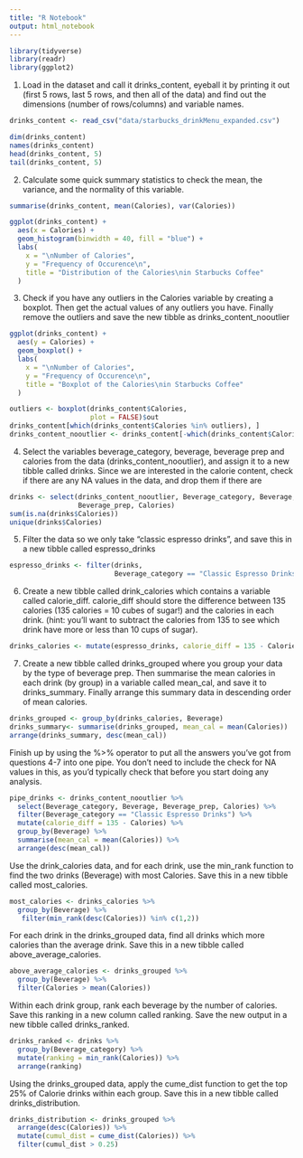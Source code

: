 ```yaml
---
title: "R Notebook"
output: html_notebook
---
```


```r
library(tidyverse)
library(readr)
library(ggplot2)
```

1. Load in the dataset and call it drinks_content, eyeball it by printing it out (first 5 rows, last 5 rows, and then all of the data) and find out the dimensions (number of rows/columns) and variable names.
```r
drinks_content <- read_csv("data/starbucks_drinkMenu_expanded.csv")
```


```r
dim(drinks_content)
names(drinks_content)
head(drinks_content, 5)
tail(drinks_content, 5)
```

2. Calculate some quick summary statistics to check the mean, the variance, and the normality of this variable.
```r
summarise(drinks_content, mean(Calories), var(Calories))
```

```r
ggplot(drinks_content) +
  aes(x = Calories) +
  geom_histogram(binwidth = 40, fill = "blue") +
  labs(
    x = "\nNumber of Calories", 
    y = "Frequency of Occurence\n", 
    title = "Distribution of the Calories\nin Starbucks Coffee"
  ) 
```

3. Check if you have any outliers in the Calories variable by creating a boxplot. Then get the actual values of any outliers you have. Finally remove the outliers and save the new tibble as drinks_content_nooutlier
```r
ggplot(drinks_content) +
  aes(y = Calories) +
  geom_boxplot() +
  labs(
    x = "\nNumber of Calories", 
    y = "Frequency of Occurence\n", 
    title = "Boxplot of the Calories\nin Starbucks Coffee"
  ) 
```

```r
outliers <- boxplot(drinks_content$Calories, 
                    plot = FALSE)$out
drinks_content[which(drinks_content$Calories %in% outliers), ]
drinks_content_nooutlier <- drinks_content[-which(drinks_content$Calories %in% outliers), ]
```

4. Select the variables beverage_category, beverage, beverage prep and calories from the data (drinks_content_nooutlier), and assign it to a new tibble called drinks. Since we are interested in the calorie content, check if there are any NA values in the data, and drop them if there are

```r
drinks <- select(drinks_content_nooutlier, Beverage_category, Beverage, 
                 Beverage_prep, Calories)
sum(is.na(drinks$Calories))
unique(drinks$Calories)
```

5. Filter the data so we only take “classic espresso drinks”, and save this in a new tibble called espresso_drinks
```r
espresso_drinks <- filter(drinks, 
                          Beverage_category == "Classic Espresso Drinks")
```

6. Create a new tibble called drink_calories which contains a variable called calorie_diff. calorie_diff should store the difference between 135 calories (135 calories = 10 cubes of sugar!) and the calories in each drink. (hint: you’ll want to subtract the calories from 135 to see which drink have more or less than 10 cups of sugar).
```r
drinks_calories <- mutate(espresso_drinks, calorie_diff = 135 - Calories)
```

7. Create a new tibble called drinks_grouped where you group your data by the type of beverage prep. Then summarise the mean calories in each drink (by group) in a variable called mean_cal, and save it to drinks_summary. Finally arrange this summary data in descending order of mean calories.
```r
drinks_grouped <- group_by(drinks_calories, Beverage)
drinks_summary<- summarise(drinks_grouped, mean_cal = mean(Calories))
arrange(drinks_summary, desc(mean_cal))
```

Finish up by using the %>% operator to put all the answers you’ve got from questions 4-7 into one pipe. You don’t need to include the check for NA values in this, as you’d typically check that before you start doing any analysis.

```r
pipe_drinks <- drinks_content_nooutlier %>%
  select(Beverage_category, Beverage, Beverage_prep, Calories) %>%
  filter(Beverage_category == "Classic Espresso Drinks") %>%
  mutate(calorie_diff = 135 - Calories) %>%
  group_by(Beverage) %>%
  summarise(mean_cal = mean(Calories)) %>%
  arrange(desc(mean_cal))
```

 
Use the drink_calories data, and for each drink, use the min_rank function to find the two drinks (Beverage) with most Calories. Save this in a new tibble called most_calories.
```r
most_calories <- drinks_calories %>%
  group_by(Beverage) %>%
   filter(min_rank(desc(Calories)) %in% c(1,2))
```


For each drink in the drinks_grouped data, find all drinks which more calories than the average drink. Save this in a new tibble called  above_average_calories.
```r
above_average_calories <- drinks_grouped %>%
  group_by(Beverage) %>%
  filter(Calories > mean(Calories))
```


Within each drink group, rank each beverage by the number of calories. Save this ranking in a new column called ranking. Save the new output in a new tibble called drinks_ranked.
```r
drinks_ranked <- drinks %>%
  group_by(Beverage_category) %>%
  mutate(ranking = min_rank(Calories)) %>%
  arrange(ranking)
```


Using the drinks_grouped data, apply the cume_dist function to get the top 25% of Calorie drinks within each group. Save this in a new tibble called  drinks_distribution.
```r
drinks_distribution <- drinks_grouped %>%
  arrange(desc(Calories)) %>%
  mutate(cumul_dist = cume_dist(Calories)) %>%
  filter(cumul_dist > 0.25)

```




















